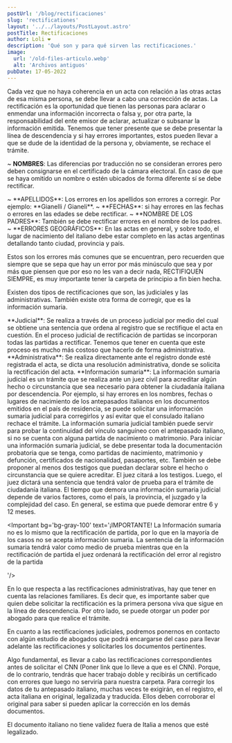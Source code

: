 ```yaml
---
postUrl: '/blog/rectificaciones'
slug: 'rectificationes'
layout: '../../layouts/PostLayout.astro'
postTitle: Rectificaciones
author: Loli ❤️
description: 'Qué son y para qué sirven las rectificaciones.'
image:
  url: '/old-files-articulo.webp'
  alt: 'Archivos antiguos'
pubDate: 17-05-2022
---
```



<BlogTitle text="¿Qué son las rectificaciones?" />
<span class="p-2">
	Cada vez que no haya coherencia en un acta con relación a las otras actas de esa misma persona, se
	debe llevar a cabo una corrección de actas. La rectificación es la oportunidad que tienen las
	personas para aclarar o enmendar una información incorrecta o falsa y, por otra parte, la
	responsabilidad del ente emisor de aclarar, actualizar o subsanar la información emitida.
</span>
Tenemos que tener presente que se debe presentar la línea de descendencia y si hay errores
importantes, estos pueden llevar a que se dude de la identidad de la persona y, obviamente, se
rechace el trámite.

<BlogTitle text="Cuándo rectificar:" />
<span class="p-2">

~ **NOMBRES**: Las diferencias por traducción no se consideran errores pero deben consignarse en el certificado de la cámara electoral. En caso de que se haya omitido un nombre o estén ubicados de forma diferente sí se debe rectificar.

</span>
<span class="p-2">
~ **APELLIDOS**: Los errores en los apellidos son errores a corregir. Por ejemplo: **Gianelli / Gianeli**.
</span>
<span class="p-2">
~ **FECHAS**: si hay errores en las fechas o errores en las edades se debe rectificar.
</span>
<span class="p-2">
~ **NOMBRE DE LOS PADRES**: También se debe rectificar errores en el nombre de los padres.
</span>
<span class="p-2">
~ **ERRORES GEOGRÁFICOS**: En las actas en general, y sobre todo, el lugar de nacimiento del italiano debe estar completo en las actas argentinas detallando tanto ciudad, provincia y país.
</span>

Estos son los errores más comunes que se encuentran, pero recuerden que siempre que se sepa que hay un error por más minúsculo que sea y por más que piensen que por eso no les van a decir nada, RECTIFIQUEN SIEMPRE, es muy importante tener la carpeta de principio a fin bien hecha.

<BlogTitle text="¿Qué tipo de rectificaciones existen?" />

Existen dos tipos de rectificaciones que son, las judiciales y las administrativas. También existe otra forma de corregir, que es la información sumaria.

<span class="p-2">
	**Judicial**: Se realiza a través de un proceso judicial por medio del cual se obtiene una
	sentencia que ordena al registro que se rectifique el acta en cuestión. En el proceso judicial de
	rectificación de partidas se incorporan todas las partidas a rectificar. Tenemos que tener en
	cuenta que este proceso es mucho más costoso que hacerlo de forma administrativa.
</span>
<span class="p-2">
	**Administrativa**: Se realiza directamente ante el registro donde esté registrada el acta, se
	dicta una resolución administrativa, donde se solicita la rectificación del acta.
</span>
<span class="p-2">
	**Información sumaria**: La información sumaria judicial es un trámite que se realiza ante un juez
	civil para acreditar algún hecho o circunstancia que sea necesario para obtener la ciudadanía
	italiana por descendencia. Por ejemplo, si hay errores en los nombres, fechas o lugares de
	nacimiento de los antepasados italianos en los documentos emitidos en el país de residencia, se
	puede solicitar una información sumaria judicial para corregirlos y así evitar que el consulado
	italiano rechace el trámite.
</span>
<span class="p-2">
	La información sumaria judicial también puede servir para probar la continuidad del vínculo
	sanguíneo con el antepasado italiano, si no se cuenta con alguna partida de nacimiento o
	matrimonio. Para iniciar una información sumaria judicial, se debe presentar toda la documentación
	probatoria que se tenga, como partidas de nacimiento, matrimonio y defunción, certificados de
	nacionalidad, pasaportes, etc.
</span>
También se debe proponer al menos dos testigos que puedan declarar sobre el hecho o circunstancia
que se quiere acreditar. El juez citará a los testigos. Luego, el juez dictará una sentencia que
tendrá valor de prueba para el trámite de ciudadanía italiana. El tiempo que demora una información
sumaria judicial depende de varios factores, como el país, la provincia, el juzgado y la complejidad
del caso. En general, se estima que puede demorar entre 6 y 12 meses.

<Important bg='bg-gray-100' text='¡IMPORTANTE! La Información sumaria no es lo mismo que la rectificación de partida, por lo que en la mayoría de los casos no se acepta información sumaria. La sentencia de la información sumaria tendrá valor como medio de prueba mientras que en la rectificación de partida el juez ordenará la rectificación del error al registro de la partida

'/>

<BlogTitle text="¿Quién puede solicitar la rectificación de actas?" />

En lo que respecta a las rectificaciones administrativas, hay que tener en cuenta las relaciones familiares. Es decir que, es importante saber que quien debe solicitar la rectificación es la primera persona viva que sigue en la línea de descendencia. Por otro lado, se puede otorgar un poder por abogado para que realice el trámite.

En cuanto a las rectificaciones judiciales, podremos ponernos en contacto con algún estudio de abogados que podrá encargarse del caso para llevar adelante las rectificaciones y solicitarles los documentos pertinentes.

<BlogTitle text="Aspectos esenciales" />

Algo fundamental, es llevar a cabo las rectificaciones correspondientes antes de solicitar el CNN (Poner link que lo lleve a que es el CNN). Porque, de lo contrario, tendrás que hacer trabajo doble y recibirás un certificado con errores que luego no serviría para nuestra carpeta. Para corregir los datos de tu antepasado italiano, muchas veces te exigirán, en el registro, el acta italiana en original, legalizada y traducida. Ellos deben corroborar el original para saber si pueden aplicar la corrección en los demás documentos.

El documento italiano no tiene validez fuera de Italia a menos que esté legalizado.
